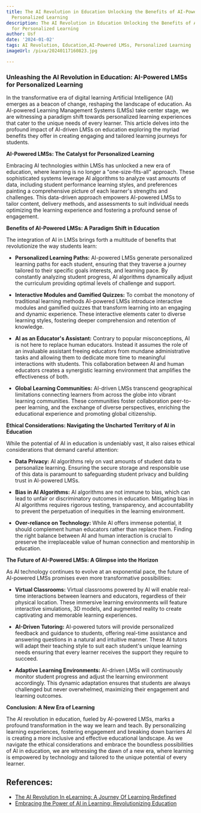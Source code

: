 ```yaml
---
title: The AI Revolution in Education Unlocking the Benefits of AI-Powered LMSs for
  Personalized Learning
description: The AI Revolution in Education Unlocking the Benefits of AI-Powered LMSs
  for Personalized Learning
author: Usf
date: '2024-01-02'
tags: AI Revolution, Education,AI-Powered LMSs, Personalized Learning
imageUrl: /pixa/20240117160823.jpg

---
```

### Unleashing  the  AI Revolution  in Education: AI-Powered LMSs for Personalized Learning

In the transformative era of digital learning Artificial Intelligence (AI) emerges as  a beacon of change, reshaping the landscape of education. As AI-powered Learning Management Systems (LMSs) take center stage, we are witnessing a paradigm shift towards personalized learning experiences that cater to the unique  needs of every learner. This article delves into  the profound impact of AI-driven LMSs  on education exploring  the  myriad benefits they offer in creating engaging  and tailored learning journeys for  students.

**AI-Powered  LMSs: The Catalyst for Personalized  Learning**

Embracing AI technologies within  LMSs has unlocked a new era  of education, where learning is no longer a "one-size-fits-all" approach. These sophisticated systems leverage AI algorithms to analyze  vast amounts of data, including student performance learning styles, and preferences painting a  comprehensive picture of each learner's strengths and challenges. This data-driven approach empowers AI-powered LMSs to  tailor content, delivery methods, and assessments to  suit individual needs optimizing the learning experience and fostering a profound sense of  engagement.

**Benefits of AI-Powered LMSs: A Paradigm Shift in Education**

The integration of AI in LMSs brings forth a multitude of benefits that revolutionize the way students learn:

* **Personalized Learning Paths:** AI-powered LMSs generate  personalized learning paths for each student, ensuring that they  traverse  a journey tailored to their specific goals interests, and learning pace. By constantly analyzing  student progress, AI algorithms dynamically  adjust the curriculum providing optimal levels of challenge and support.

*  **Interactive Modules and Gamified Quizzes:** To combat the monotony of traditional learning methods  AI-powered LMSs introduce  interactive modules  and gamified quizzes that transform learning into an engaging and dynamic experience. These interactive elements cater to diverse learning styles, fostering deeper comprehension and retention of knowledge.

* **AI as an Educator's Assistant:** Contrary to  popular misconceptions, AI  is not here to replace human educators. Instead it assumes the role  of an invaluable assistant  freeing educators from mundane administrative tasks and allowing them to dedicate more time  to meaningful interactions with students. This collaboration between AI and human educators creates a synergistic learning  environment that  amplifies the effectiveness of both.

* **Global Learning Communities:** AI-driven LMSs transcend geographical limitations connecting learners from  across the globe into vibrant learning communities.  These communities foster collaboration peer-to-peer learning, and  the exchange of diverse perspectives, enriching the educational experience and promoting global citizenship.

**Ethical Considerations: Navigating the Uncharted Territory of AI in  Education**

While  the potential of AI  in education is undeniably vast, it  also raises ethical considerations that demand careful attention:

* **Data Privacy:** AI algorithms rely on vast amounts of  student data to personalize learning. Ensuring the secure storage and  responsible use of this data is paramount to safeguarding student privacy and  building trust in AI-powered LMSs.

* **Bias in AI Algorithms:**  AI algorithms are not immune  to bias, which can lead to unfair or discriminatory outcomes in education. Mitigating bias in AI algorithms requires rigorous testing,  transparency, and accountability to prevent the perpetuation of inequities in the learning environment.

* **Over-reliance on  Technology:** While AI offers immense potential, it should complement human educators rather  than replace them. Finding the right balance between AI and human interaction is crucial to preserve  the irreplaceable value of human connection and mentorship in education.

**The Future of AI-Powered LMSs: A  Glimpse into the Horizon**

As AI technology  continues to evolve  at an exponential pace,  the future of AI-powered LMSs promises even  more transformative possibilities:

* **Virtual Classrooms:** Virtual  classrooms powered by AI will enable real-time interactions between learners and educators, regardless of their physical location. These immersive learning environments will feature interactive simulations, 3D  models, and augmented reality to create captivating and memorable learning experiences.

* **AI-Driven Tutoring:** AI-powered tutors will provide personalized feedback and guidance to students, offering real-time assistance and answering questions  in a natural and intuitive manner.  These AI tutors will adapt  their teaching style to suit each student's unique learning needs ensuring  that every learner receives the support they require to succeed.

* **Adaptive Learning Environments:** AI-driven LMSs will continuously monitor student progress and adjust  the learning environment accordingly. This dynamic adaptation ensures  that students  are always challenged but never overwhelmed, maximizing their engagement and learning outcomes.

**Conclusion: A New Era of Learning**

The AI revolution in  education, fueled by AI-powered LMSs, marks a profound transformation in the way  we  learn and  teach. By personalizing  learning experiences, fostering engagement and breaking down barriers AI is creating a more inclusive and effective educational landscape. As we navigate the ethical considerations and  embrace the boundless possibilities of AI in education,  we  are witnessing the dawn of a  new era, where  learning is empowered by technology and tailored to the unique potential of every learner.

## References:
- [The AI Revolution In eLearning: A Journey Of Learning Redefined](https://elearningindustry.com/ai-revolution-in-elearning-a-journey-of-learning-redefined)
- [Embracing the Power of AI in Learning: Revolutionizing Education](https://www.linkedin.com/pulse/embracing-power-ai-learning-revolutionizing-education-kuldeep-birwal)
